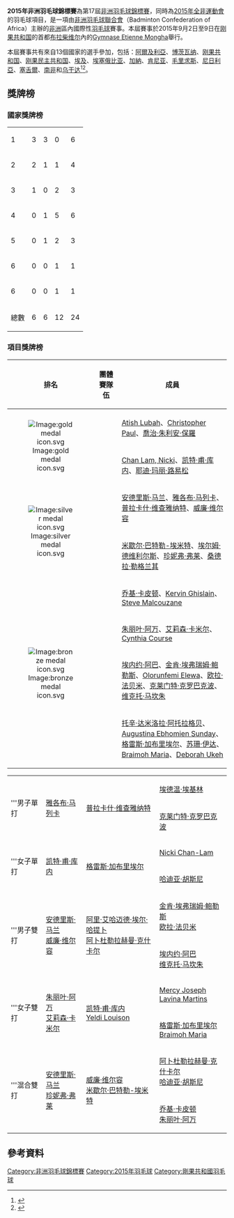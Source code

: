 {{noteTA|G1=Badminton}}
{{infobox badminton event
|name           = 2015年全非運動會羽毛球比賽
|image          = 
|size           = 
|caption        =
|dates          = 2015年9月2日－9月5日（團體賽）<br/>2015年9月7日－9月9日（個人賽）
|number_edition = 
|level          =
|prize_money    = 
|location       = {{CGO}}[[布拉柴维尔|布拉柴维尔]]
|venue          = Gymnase Etienne Mongha
|previous       = 2011年全非運動會羽毛球比賽
|next           = 2019年非洲運動會羽毛球比賽
}}
{{infobox badminton event
|name           = 2015年非洲羽毛球錦標賽
|image          = 
|size           = 
|caption        =
|dates          = 2015年9月2日－9月5日（團體賽）<br/>2015年9月7日－9月9日（個人賽）
|number_edition = 第17屆
|level          =
|prize_money    = 
|location       = {{CGO}}[[布拉柴维尔|布拉柴维尔]]
|venue          = Gymnase Etienne Mongha
|previous       = 2014年非洲羽毛球錦標賽
|next           = 2017年非洲羽毛球錦標賽
}}
'''2015年非洲羽毛球錦標賽'''為第17屆[[非洲羽毛球錦標賽|非洲羽毛球錦標賽]]，同時為[[2015年全非運動會|2015年全非運動會]]的羽毛球項目，是一項由[[非洲羽毛球聯合會|非洲羽毛球聯合會]]（Badminton Confederation of Africa）主辦的[[非洲|非洲]]區內國際性[[羽毛球|羽毛球]]賽事。本屆賽事於2015年9月2日至9日在[[刚果共和国|刚果共和国]]的首都[[布拉柴维尔|布拉柴维尔]]內的[[Gymnase_Etienne_Mongha|Gymnase Etienne Mongha]]舉行。

本屆賽事共有來自13個國家的選手參加，包括：[[阿爾及利亞|阿爾及利亞]]、[[博茨瓦纳|博茨瓦纳]]、[[刚果共和国|刚果共和国]]、[[刚果民主共和国|刚果民主共和国]]、[[埃及|埃及]]、[[埃塞俄比亚|埃塞俄比亚]]、[[加納|加納]]、[[肯尼亚|肯尼亚]]、[[毛里求斯|毛里求斯]]、[[尼日利亞|尼日利亞]]、[[塞舌爾|塞舌爾]]、[[南非|南非]]和[[乌干达|乌干达]]<ref>{{cite web|title=2015 African Continental Championships (Team)|url=http://bwf.tournamentsoftware.com/sport/teams.aspx?id=61EF45B8-394C-49C7-AF8F-D94EE5C75A51|website=tournamentsoftware.com}}{{En}}</ref><ref>{{cite web|title=2015 African Continental Championships (Individual)|url=http://bwf.tournamentsoftware.com/sport/winners.aspx?id=F0CB9B3C-3F89-4D14-9D3B-B91384BA3E9F|website=tournamentsoftware.com}}{{En}}</ref>。

==獎牌榜==
===國家獎牌榜===
{| {{RankedMedalTable}}
|-
|1 || style=text-align:left| {{bat|RSA}}||3||3||0||6
|-
|2 || style=text-align:left| {{bat|MRI}}||2||1||1||4
|-
|3 || style=text-align:left| {{bat|SEY}}||1||0||2||3
|-
|4 || style=text-align:left| {{bat|NGR}}||0||1||5||6
|-
|5 || style=text-align:left| {{bat|EGY}}||0||1||2||3
|-
|6 || style=text-align:left| {{bat|KEN}}||0||0||1||1
|-
|6 || style=text-align:left| {{bat|UGA}}||0||0||1||1
|- class="sortbottom"
!colspan=2|總數|| 6 || 6 || 12 || 24
|}

===項目獎牌榜===

{| class=wikitable style="text-align:left; font-size:90%" width="800px"
!width=50 |排名
!width=100|團體賽隊伍
!width=600|成員
|-
|rowspan="2" style="text-align:center"|[[Image:gold_medal_icon.svg|Image:gold medal icon.svg]]
|rowspan="2"|{{bat|MRI}}
|[[Atish_Lubah|Atish Lubah]]、[[Christopher_Paul|Christopher Paul]]、[[喬治·朱利安·保羅|喬治·朱利安·保羅]]
|-
|[[Chan_Lam,_Nicki|Chan Lam, Nicki]]、[[凯特·甫·库内|凯特·甫·库内]]、[[耶迪·玛丽·路易松|耶迪·玛丽·路易松]]
|-
|rowspan="2" style="text-align:center"|[[Image:silver_medal_icon.svg|Image:silver medal icon.svg]]
|rowspan="2"|{{bat|RSA}}
|[[安德里斯·马兰|安德里斯·马兰]]、[[雅各布·马列卡|雅各布·马列卡]]、[[普拉卡什·维查雅纳特|普拉卡什·维查雅纳特]]、[[威廉·维尔容|威廉·维尔容]]
|-
|[[米歇尔·巴特勒-埃米特|米歇尔·巴特勒-埃米特]]、[[埃尔姆·德维利尔斯|埃尔姆·德维利尔斯]]、[[珍妮弗·弗莱|珍妮弗·弗莱]]、[[桑德拉·勒格兰其|桑德拉·勒格兰其]]
|-
|rowspan="4" style="text-align:center"|[[Image:bronze_medal_icon.svg|Image:bronze medal icon.svg]]
|rowspan="2"|{{bat|SEY}}
|[[乔基·卡皮顿|乔基·卡皮顿]]、[[Kervin_Ghislain|Kervin Ghislain]]、[[Steve_Malcouzane|Steve Malcouzane]]
|-
|[[朱丽叶·阿万|朱丽叶·阿万]]、[[艾莉森·卡米尔|艾莉森·卡米尔]]、[[Cynthia_Course|Cynthia Course]]
|-
|rowspan="2"|{{bat|NGR}}
|[[埃内约·阿巴|埃内约·阿巴]]、[[金肯·埃弗瑞姆·鲍勒斯|金肯·埃弗瑞姆·鲍勒斯]]、[[Olorunfemi_Elewa|Olorunfemi Elewa]]、[[欧拉·法贝米|欧拉·法贝米]]、[[克莱门特·克罗巴克波|克莱门特·克罗巴克波]]、[[维克托·马坎朱|维克托·马坎朱]]
|-
|[[托辛·达米洛拉·阿托拉格贝|托辛·达米洛拉·阿托拉格贝]]、[[Augustina_Ebhomien_Sunday|Augustina Ebhomien Sunday]]、[[格雷斯·加布里埃尔|格雷斯·加布里埃尔]]、[[苏珊·伊达|苏珊·伊达]]、[[Braimoh_Maria|Braimoh Maria]]、[[Deborah_Ukeh|Deborah Ukeh]]
|}

{| {{MedalistTable|labelwidth=80px|type=項目|style=font-size:small;}}
|-
|rowspan=2|'''男子單打
|rowspan=2|{{flagicon|RSA}} [[雅各布·马列卡|雅各布·马列卡]]
|rowspan=2|{{flagicon|RSA}} [[普拉卡什·维查雅纳特|普拉卡什·维查雅纳特]]
|{{flagicon|UGA}} [[埃德温·埃基林|埃德温·埃基林]]
|-
|{{flagicon|NGR}} [[克莱门特·克罗巴克波|克莱门特·克罗巴克波]]
|-
|rowspan=2|'''女子單打
|rowspan=2|{{flagicon|MRI}} [[凯特·甫·库内|凯特·甫·库内]]
|rowspan=2|{{flagicon|NGR}} [[格雷斯·加布里埃尔|格雷斯·加布里埃尔]]
|{{flagicon|MRI}} [[Nicki_Chan-Lam|Nicki Chan-Lam]]
|-
|{{flagicon|EGY}} [[哈迪亚·胡斯尼|哈迪亚·胡斯尼]]
|-
|rowspan=2|'''男子雙打
|rowspan=2|{{flagicon|RSA}} [[安德里斯·马兰|安德里斯·马兰]]<br />{{flagicon|RSA}} [[威廉·维尔容|威廉·维尔容]]
|rowspan=2|{{flagicon|EGY}} [[阿里·艾哈迈德·埃尔·哈提卜|阿里·艾哈迈德·埃尔·哈提卜]]<br />{{flagicon|EGY}} [[阿卜杜勒拉赫曼·克什卡尔|阿卜杜勒拉赫曼·克什卡尔]]
|{{flagicon|NGR}} [[金肯·埃弗瑞姆·鲍勒斯|金肯·埃弗瑞姆·鲍勒斯]]<br />{{flagicon|NGR}} [[欧拉·法贝米|欧拉·法贝米]]
|-
|{{flagicon|NGR}} [[埃内约·阿巴|埃内约·阿巴]]<br />{{flagicon|NGR}} [[维克托·马坎朱|维克托·马坎朱]]
|-
|rowspan=2|'''女子雙打
|rowspan=2|{{flagicon|SEY}} [[朱丽叶·阿万|朱丽叶·阿万]]<br />{{flagicon|SEY}} [[艾莉森·卡米尔|艾莉森·卡米尔]]
|rowspan=2|{{flagicon|MRI}} [[凯特·甫·库内|凯特·甫·库内]]<br />{{flagicon|MRI}} [[Yeldi_Louison|Yeldi Louison]]
|{{flagicon|KEN}} [[Mercy_Joseph|Mercy Joseph]]<br />{{flagicon|KEN}} [[Lavina_Martins|Lavina Martins]]
|-
|{{flagicon|NGR}} [[格雷斯·加布里埃尔|格雷斯·加布里埃尔]]<br />{{flagicon|NGR}} [[Braimoh_Maria|Braimoh Maria]]
|-
|rowspan=2|'''混合雙打
|rowspan=2|{{flagicon|RSA}} [[安德里斯·马兰|安德里斯·马兰]]<br />{{flagicon|RSA}} [[珍妮弗·弗莱|珍妮弗·弗莱]]
|rowspan=2|{{flagicon|RSA}} [[威廉·维尔容|威廉·维尔容]]<br />{{flagicon|RSA}} [[米歇尔·巴特勒-埃米特|米歇尔·巴特勒-埃米特]]
|{{flagicon|EGY}} [[阿卜杜勒拉赫曼·克什卡尔|阿卜杜勒拉赫曼·克什卡尔]]<br />{{flagicon|EGY}} [[哈迪亚·胡斯尼|哈迪亚·胡斯尼]]
|-
|{{flagicon|SEY}} [[乔基·卡皮顿|乔基·卡皮顿]]<br />{{flagicon|SEY}} [[朱丽叶·阿万|朱丽叶·阿万]]
|}

==參考資料==
{{Reflist}}

{{非洲運動會羽毛球比賽}}

[[Category:非洲羽毛球錦標賽|Category:非洲羽毛球錦標賽]]
[[Category:2015年羽毛球|Category:2015年羽毛球]]
[[Category:剛果共和國羽毛球|Category:剛果共和國羽毛球]]